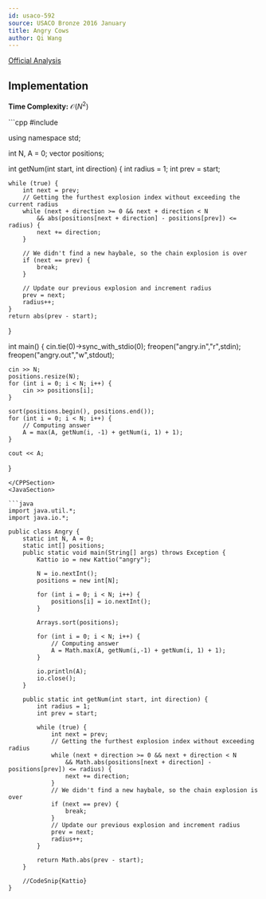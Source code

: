 ```yaml
---
id: usaco-592
source: USACO Bronze 2016 January
title: Angry Cows
author: Qi Wang
---
```


[Official Analysis](http://www.usaco.org/current/data/sol_angry_bronze_jan16.html)

## Implementation

**Time Complexity:** $\mathcal{O}(N^2)$

<LanguageSection>
<CPPSection>
```cpp
#include <bits/stdc++.h>

using namespace std;

int N, A = 0;
vector<int> positions;

int getNum(int start, int direction) {
	int radius = 1;
	int prev = start;

	while (true) {
		int next = prev;
		// Getting the furthest explosion index without exceeding the current radius
		while (next + direction >= 0 && next + direction < N 
			&& abs(positions[next + direction] - positions[prev]) <= radius) {
			next += direction;
		}

		// We didn't find a new haybale, so the chain explosion is over
		if (next == prev) {
			break;
		}

		// Update our previous explosion and increment radius
		prev = next;
		radius++;
	}
	return abs(prev - start);
}

int main() {
	cin.tie(0)->sync_with_stdio(0);
	freopen("angry.in","r",stdin);
	freopen("angry.out","w",stdout);

	cin >> N;
	positions.resize(N);
	for (int i = 0; i < N; i++) {
		cin >> positions[i];
	}

	sort(positions.begin(), positions.end());
	for (int i = 0; i < N; i++) {
		// Computing answer
		A = max(A, getNum(i, -1) + getNum(i, 1) + 1);
	}   

	cout << A;
}
```
</CPPSection>
<JavaSection>

```java
import java.util.*;
import java.io.*;

public class Angry {
	static int N, A = 0;
	static int[] positions;
	public static void main(String[] args) throws Exception {
		Kattio io = new Kattio("angry");

		N = io.nextInt();
		positions = new int[N];

		for (int i = 0; i < N; i++) {
			positions[i] = io.nextInt();
		}

		Arrays.sort(positions);

		for (int i = 0; i < N; i++) {
			// Computing answer
			A = Math.max(A, getNum(i,-1) + getNum(i, 1) + 1);
		}

		io.println(A);
		io.close();
	}

	public static int getNum(int start, int direction) {
		int radius = 1;
		int prev = start;

		while (true) {
			int next = prev;
			// Getting the furthest explosion index without exceeding radius
			while (next + direction >= 0 && next + direction < N 
				&& Math.abs(positions[next + direction] - positions[prev]) <= radius) {
				next += direction;
			}
			// We didn't find a new haybale, so the chain explosion is over
			if (next == prev) {
				break;
			}
			// Update our previous explosion and increment radius
			prev = next;
			radius++;
		}

		return Math.abs(prev - start);
	}

	//CodeSnip{Kattio}
}
```

</JavaSection>
</LanguageSection>
